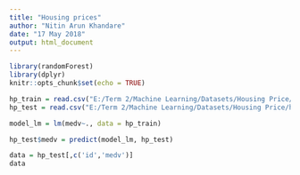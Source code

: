 ---
title: "Housing prices"
author: "Nitin Arun Khandare"
date: "17 May 2018"
output: html_document
---

```{r setup, include=FALSE}
library(randomForest)
library(dplyr)
knitr::opts_chunk$set(echo = TRUE)
```


```{r}
hp_train = read.csv("E:/Term 2/Machine Learning/Datasets/Housing Price/housing_train.csv")
hp_test = read.csv("E:/Term 2/Machine Learning/Datasets/Housing Price/housing_test.csv")
```

```{r}
model_lm = lm(medv~., data = hp_train)

hp_test$medv = predict(model_lm, hp_test)

data = hp_test[,c('id','medv')]
data
```

```{r}

```

